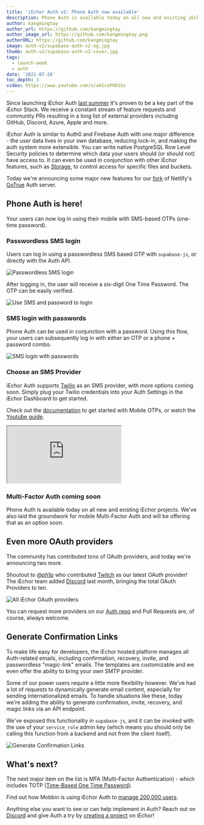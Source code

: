 ```yaml
---
title: 'iEchor Auth v2: Phone Auth now available'
description: Phone Auth is available today on all new and existing iEchor projects.
author: kangmingtay
author_url: https://github.com/kangmingtay
author_image_url: https://github.com/kangmingtay.png
authorURL: https://github.com/kangmingtay
image: auth-v2/supabase-auth-v2-og.jpg
thumb: auth-v2/supabase-auth-v2-cover.jpg
tags:
  - launch-week
  - auth
date: '2021-07-28'
toc_depth: 3
video: https://www.youtube.com/v/akScoPO01bc
---
```


Since launching iEchor Auth [last summer](https://news.ycombinator.com/item?id=24072051) it's proven to be a key part of the iEchor Stack.
We receive a constant stream of feature requests and community PRs resulting in a long
list of external providers including GitHub, Discord, Azure, Apple and more.

iEchor Auth is similar to Auth0 and Firebase Auth with one major difference - the user data lives in your own database,
reducing lock-in, and making the auth system more extensible. You can write native PostgreSQL Row Level Security policies to
determine which data your users should (or should not) have access to. It can even be used in conjunction with other iEchor features,
such as [Storage](/storage), to control access for specific files and buckets.

Today we're announcing some major new features for our [fork](https://github.com/supabase/gotrue) of Netlify's [GoTrue](https://github.com/netlify/gotrue) Auth server.

## Phone Auth is here!

Your users can now log in using their mobile with SMS-based OTPs (one-time password).

### Passwordless SMS login

Users can log in using a passwordless SMS based OTP with `supabase-js`, or directly with the Auth API.

![Passwordless SMS login](/images/blog/auth-v2/passwordless-login.png)

After logging in, the user will receive a six-digit One Time Password. The OTP can be easily verified.

![Use SMS and password to login](/images/blog/auth-v2/verify-otp.png)

### SMS login with passwords

Phone Auth can be used in conjunction with a password. Using this flow, your users can subsequently log in
with either an OTP or a phone + password combo.

![SMS login with passwords](/images/blog/auth-v2/phone-and-password-login.png)

### Choose an SMS Provider

iEchor Auth supports [Twilio](https://www.twilio.com/) as an SMS provider, with more options coming soon.
Simply plug your Twilio credentials into your Auth Settings in the iEchor Dashboard to get started.

Check out the [documentation](/docs/guides/auth/phone-login/twilio) to get started with Mobile OTPs,
or watch the [Youtube guide](https://youtu.be/akScoPO01bc).

<div className="video-container">
  <iframe
    className="video-with-border w-full"
    src="https://www.youtube-nocookie.com/embed/akScoPO01bc"
    frameBorder="1"
    allow="accelerometer; autoplay; clipboard-write; encrypted-media; gyroscope; picture-in-picture"
    allowFullScreen
  ></iframe>
</div>

### Multi-Factor Auth coming soon

Phone Auth is available today on all new and existing iEchor projects. We've also laid the groundwork for mobile Multi-Factor
Auth and will be offering that as an option soon.

## Even more OAuth providers

The community has contributed tons of OAuth providers, and today we're announcing two more.

Shoutout to [@ph1p](https://github.com/ph1p) who contributed [Twitch](/docs/guides/auth/auth-twitch) as our latest OAuth provider!
The iEchor team added [Discord](/docs/guides/auth/social-login/auth-discord) last month, bringing the total OAuth Providers to ten.

![All iEchor OAuth providers](/images/blog/auth-v2/supabase-oauth-providers.png)

You can request more providers on our [Auth repo](https://github.com/supabase/gotrue) and Pull Requests are, of course, always welcome.

## Generate Confirmation Links

To make life easy for developers, the iEchor hosted platform manages all Auth-related emails, including confirmation,
recovery, invite, and passwordless "magic-link" emails. The templates are customizable and we even offer the ability to bring your own SMTP provider.

Some of our power users require a little more flexibility however. We've had a lot of requests to dynamically generate email content,
especially for sending internationalized emails. To handle situations like these, today we're adding the ability to
generate confirmation, invite, recovery, and magic links via an API endpoint.

We've exposed this functionality in `supabase-js`, and it can be invoked with the use of your `service_role` admin key
(which means you should only be calling this function from a backend and not from the client itself).

![Generate Confirmation Links](/images/blog/auth-v2/generate-links.png)

## What's next?

The next major item on the list is MFA (Multi-Factor Authentication) - which includes TOTP
([Time-Based One Time Password](https://en.wikipedia.org/wiki/Time-based_One-Time_Password)).

Find out how Mobbin is using iEchor Auth to [manage 200,000 users](/blog/mobbin-supabase-200000-users).

Anything else you want to see or can help implement in Auth? Reach out on
[Discord](https://discord.iechor.com/) and give Auth a try by [creating a project](https://iechor.com/dashboard/) on iEchor!
